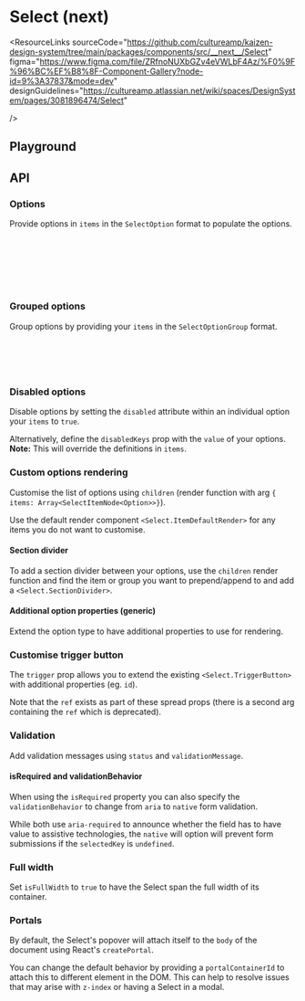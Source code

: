 
<Meta of={SelectStories} />

# Select (next)

<ResourceLinks
  sourceCode="https://github.com/cultureamp/kaizen-design-system/tree/main/packages/components/src/__next__/Select"
  figma="https://www.figma.com/file/ZRfnoNUXbGZv4eVWLbF4Az/%F0%9F%96%BC%EF%B8%8F-Component-Gallery?node-id=9%3A37837&mode=dev"
  designGuidelines="https://cultureamp.atlassian.net/wiki/spaces/DesignSystem/pages/3081896474/Select"

/>

<KAIOInstallation exportNames="Select" isNext />

## Playground

<Canvas of={SelectStories.Playground} />
<Controls of={SelectStories.Playground} />

## API

### Options

Provide options in `items` in the `SelectOption` format to populate the options.

```ts
export type SelectOption = {
  label: string
  value: string | number
  disabled?: boolean
  options?: never
}
```

<Canvas of={SelectStories.SingleItems} />

### Grouped options

Group options by providing your `items` in the `SelectOptionGroup` format.

```ts
export type SelectOptionGroup<Option extends SelectOption> = {
  label: string
  options: Iterable<Option>
}
```

<Canvas of={SelectStories.GroupedItems} />

### Disabled options

Disable options by setting the `disabled` attribute within an individual option your `items` to `true`.

Alternatively, define the `disabledKeys` prop with the `value` of your options.<br/>
**Note:** This will override the definitions in `items`.

<Canvas of={SelectStories.DisabledItems} />

### Custom options rendering

Customise the list of options using `children` (render function with arg `{ items: Array<SelectItemNode<Option>>}`).

Use the default render component `<Select.ItemDefaultRender>` for any items you do not want to customise.

#### Section divider

To add a section divider between your options, use the `children` render function and find the item or group
you want to prepend/append to and add a `<Select.SectionDivider>`.

<Canvas of={SelectStories.SectionDivider} />

#### Additional option properties (generic)

Extend the option type to have additional properties to use for rendering.

<Canvas of={SelectStories.AdditionalProperties} />

### Customise trigger button

The `trigger` prop allows you to extend the existing `<Select.TriggerButton>` with additional properties (eg. `id`).

Note that the `ref` exists as part of these spread props (there is a second arg containing the `ref` which is deprecated).

<Canvas of={SelectStories.CustomiseTrigger} />

### Validation

Add validation messages using `status` and `validationMessage`.

<Canvas of={SelectStories.Validation} />

#### isRequired and validationBehavior

When using the `isRequired` property you can also specify the `validationBehavior` to change from `aria` to `native` form validation.

<Canvas of={SelectStories.SelectNativeValidationBehavior} />

While both use `aria-required` to announce whether the field has to have value to assistive technologies, the `native` will option will prevent form submissions if the `selectedKey` is `undefined`.

### Full width

Set `isFullWidth` to `true` to have the Select span the full width of its container.

<Canvas of={SelectStories.FullWidth} />

### Portals

By default, the Select's popover will attach itself to the `body` of the document using React's `createPortal`.

You can change the default behavior by providing a `portalContainerId` to attach this to different element in the DOM. This can help to resolve issues that may arise with `z-index` or having a Select in a modal.

<Canvas of={SelectStories.PortalContainer} />
